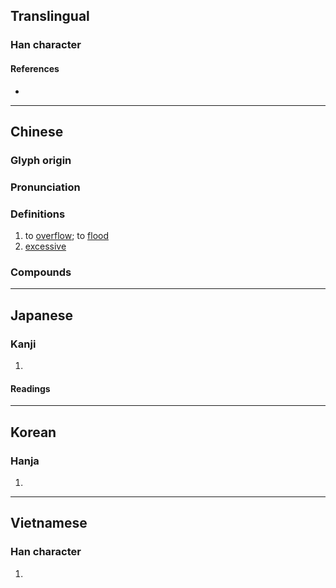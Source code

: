 {{also|滥}}
{{character info/new}}
==Translingual==

===Han character===
{{Han char|rn=85|rad=水|as=14|sn=17|four=38117|canj=ESIT,ESMT|ids=⿰氵監}}

====References====
* {{Han ref|kx=0657.030|dkj=18521|dj=1067.080|hdz=31766.090|uh=6FEB|ud=28651|bh=C0DD|bd=49373}}

----

==Chinese==
{{zh-forms|s=滥}}

===Glyph origin===
{{Han etym}}

===Pronunciation===
{{zh-pron
|m=làn
|c=haam5,laam6
|h=pfs=
|md=
|mn=lām
|w=
|mc=y
|oc=y
|cat=v,a
}}

===Definitions===
{{zh-hanzi}}

# to [[overflow]]; to [[flood]]
# [[excessive]]

===Compounds===
{{zh-der|下三濫|乞留惡濫|愚濫|寧缺毋濫|寧缺勿濫|偏濫|冒濫|叨濫|濫官汙吏|泛濫成災|浮濫|濫觴|氾濫|濫貨|濫造|濫竽充數|濫殺無辜|濫行|濫用|濫竽|濫漫|濫調|濫墾|濫情|濫刑|濫發|濫葬|濫汙|濫支|濫套|濫吏贓官|濫取|濫伐|濫交|放刁把濫|濫好人|淫濫|泛濫|汎濫|氾濫成災|濫吃濫用|狂嫖濫賭|粗製濫造|陳腔濫調|苛濫}}

----

==Japanese==

===Kanji===
{{ja-kanji|grade=c|rs=水14}}

# {{defn|lang=ja|sort=水14}}

====Readings====
{{ja-readings
|on=らん
|kun=みだ-れる, みだ-りに
}}

----

==Korean==

===Hanja===
{{ko-hanja|hangeul=[[람]]>[[남]], [[함]]|eumhun=|rv=ram>nam, ham|mr=ram>nam, ham|y=lam>nam, ham}}

# {{defn|lang=ko|sort=水14}}

----

==Vietnamese==

===Han character===
{{vi-hantu|[[lạm]], [[giậm]], [[làm]], [[lặm]], [[lòm]], [[lộm]], [[lợm]], [[lụm]], [[luộm]], [[trộm]]|rs=水14}}

# {{defn|lang=vi|sort=水14}}